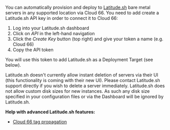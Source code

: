 You can automatically provision and deploy to [Latitude.sh](https://www.latitude.sh/) bare metal servers in any supported location via Cloud 66. You need to add create a Latitude.sh API key in order to connect it to Cloud 66:

1. Log into your Latitude.sh dashboard
2. Click on *API* in the left-hand navigation
3. Click the *Create Key* button (top right) and give your token a name (e.g. Cloud 66)
4. Copy the API token

You will use this token to add Latitude.sh as a Deployment Target (see below).

<Callout type="warning" title="Instant deletion unavailable">
Latitude.sh doesn't currently allow instant deletion of servers via their UI (this functionality is coming with their new UI). Please contact Latitude.sh support directly if you wish to delete a server immediately.
</Callout>

<Callout type="info" title="Custom disk sizes aren’t supported">
Latitude.sh does not allow custom disk sizes for new instances. As such any disk size specified in your configuration files or via the Dashboard will be ignored by Latitude.sh.
</Callout>

**Help with advanced Latitude.sh features:**

* [Cloud 66 tag propagation](/:product/:version?/servers/tagging-components#propagation-of-tags-to-cloud-providers)